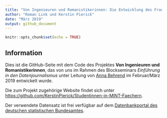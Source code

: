 ```yaml
---
title: "Von Ingenieuren und Romanistikerinnen: Die Entwicklung des Frauenanteils unter den Studierenden von 1998 bis 2017"
author: "Roman Link und Kerstin Pierick"
date: "März 2019"
output: github_document
---
```


```r
knitr::opts_chunk$set(echo = TRUE)
```

## Information
Dies ist die GitHub-Seite mit dem Code des Projektes **Von Ingenieuren und Romanistikerinnen**, das von uns im Rahmen des Blockseminars *Einführung in den Datenjournalismus* unter Leitung von [Anna Behrend](http://annabehrend.de/) im Februar/März 2019 entwickelt wurde.

Die zum Projekt zugehörige Website findet sich unter [https://github.com/KerstinPierick/Studentinnen-in-MINT-Faechern](https://github.com/KerstinPierick/Studentinnen-in-MINT-Faechern).

Der verwendete Datensatz ist frei verfügbar auf dem [Datenbankportal des deutschen statistischen Bundesamtes](https://www-genesis.destatis.de/genesis/online).
